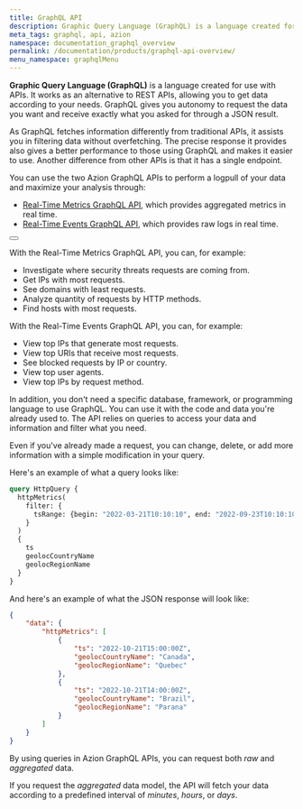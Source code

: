 ```yaml
---
title: GraphQL API
description: Graphic Query Language (GraphQL) is a language created for use with APIs. It works as an alternative to REST APIs, allowing you to get data according to your needs. GraphQL gives you autonomy to request the data you want and receive exactly what you asked for through a JSON result.
meta_tags: graphql, api, azion
namespace: documentation_graphql_overview
permalink: /documentation/products/graphql-api-overview/
menu_namespace: graphqlMenu
---
```



**Graphic Query Language (GraphQL)** is a language created for use with APIs. It works as an alternative to REST APIs, allowing you to get data according to your needs. GraphQL gives you autonomy to request the data you want and receive exactly what you asked for through a JSON result.

As GraphQL fetches information differently from traditional APIs, it assists you in filtering data without overfetching. The precise response it provides also gives a better performance to those using GraphQL and makes it easier to use. Another difference from other APIs is that it has a single endpoint.

You can use the two Azion GraphQL APIs to perform a logpull of your data and maximize your analysis through:

- [Real-Time Metrics GraphQL API](/en/documentation/products/real-time-metrics/), which provides aggregated metrics in real time.
- [Real-Time Events GraphQL API](/en/documentation/products/real-time-events/), which provides raw logs in real time.

<Button href="/en/documentation/products/graphql-api-queries/" text="more on aggregated and raw data"></Button>

With the Real-Time Metrics GraphQL API, you can, for example:

- Investigate where security threats requests are coming from.
- Get IPs with most requests.
- See domains with least requests.
- Analyze quantity of requests by HTTP methods.
- Find hosts with most requests.

With the Real-Time Events GraphQL API, you can, for example:

- View top IPs that generate most requests.
- View top URIs that receive most requests.
- See blocked requests by IP or country.
- View top user agents.
- View top IPs by request method.

In addition, you don't need a specific database, framework, or programming language to use GraphQL. You can use it with the code and data you're already used to. The API relies on queries to access your data and information and filter what you need.

Even if you've already made a request, you can change, delete, or add more information with a simple modification in your query.

Here's an example of what a query looks like:

```graphql
query HttpQuery {
  httpMetrics(
    filter: {
      tsRange: {begin: "2022-03-21T10:10:10", end: "2022-09-23T10:10:10"}
    }
  ) 
  {	
    ts
    geolocCountryName
    geolocRegionName
  }
}
```

And here's an example of what the JSON response will look like:

```json
{
    "data": {
        "httpMetrics": [
            {
                "ts": "2022-10-21T15:00:00Z",
                "geolocCountryName": "Canada",
                "geolocRegionName": "Quebec"
            },
            {
                "ts": "2022-10-21T14:00:00Z",
                "geolocCountryName": "Brazil",
                "geolocRegionName": "Parana"
            }
        ]
    }
}
```

By using queries in Azion GraphQL APIs, you can request both *raw* and *aggregated* data.

If you request the *aggregated* data model, the API will fetch your data according to a predefined interval of *minutes*, *hours*, or *days*.

